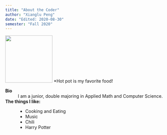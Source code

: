 ```yaml
---
title: "About the Coder"
author: "Xianglu Peng"
date: "Edited: 2020-08-30"
semester: "Fall 2020"
---
```


![](https://drive.google.com/uc?export=view&id=1GotUvy2Y1iovPpJ2HzIt09BE7U6eaK47){width=150 height=150}
*Hot pot is my favorite food!

**Bio**
:   I am a junior, double majoring in Applied Math and Computer Science. 

**The things I like:**
:   - Cooking and Eating
    - Music
    - Chili
    - Harry Potter


